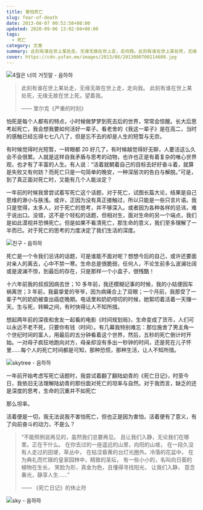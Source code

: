 ```yaml
---
title: 害怕死亡
slug: fear-of-death
date: 2013-08-07 00:52:58+08:00
updated: 2020-09-06 13:02:04+08:00
tags:
  - 死亡
category: 文章
summary: 此刻有谁在世上某处走，无缘无故在世上走，走向我。此刻有谁在世上某处死，无缘无故在世上死，望着我。
cover: https://cdn.yufan.me/images/2013/08/2013080700214600.jpg
---
```


![4월은 너의 거짓말 - 음하하](https://cdn.yufan.me/images/2013/08/2013080700242200.jpg)

<MusicPlayer id={411259267} />

> 此刻有谁在世上某处走，无缘无故在世上走，走向我。
> 此刻有谁在世上某处死，无缘无故在世上死，望着我。
>
> —— 里尔克《严重的时刻》

怕死是每个人都有的特点，小时候做梦梦到死去后的世界，常常会惊醒。长大后思考起死亡，我会想我要如何活好一辈子。看老舍的《我这一辈子》是在高二，当时的感触已经忘得七七八八了，但是忘不去的却是人生的短暂与无奈。

有时候觉得时光短暂，一转眼都 20 好几了，有时候越觉得好无聊，人要活这么久会不会很累。人就是这样自我矛盾与思考的动物，也许也正是有着复杂的唯心世界观，也才有了丰富的人生。有人说：“活着就朝着自己的目标去好好奋斗着，就算是失败又有何妨？而死亡只是一句简单的晚安，一种深层次的告白与解脱。”可是，到了真正面对死亡时，又能有几个人能淡定？

一年前的时候我曾尝试着写死亡这个话题，对于死亡，试图长篇大论，结果是自己思维的渺小与肤浅。或许，正因为没有真正接触过，所以只能是一些只言片语。我只是觉得，太多人，对于死亡的思考，并不够深入。或者因为各种各样的忌讳，难于说出口。没错，这不是个轻松的话题，但相对生，面对生命的另一个端点，我们是如此漠视并恐惧死亡。但是如果不看清死亡，那生命的意义，我们至多理解了一半而已。对于死亡的思考的力度决定了我们生活的深度。

![친구 - 음하하](https://cdn.yufan.me/images/2013/08/2013080700290300.jpg)

死亡是一个令我们忌讳的话题，可是谁能不面对呢？想想今后的自己，或许还要面对亲人的离去，心中不禁一寒。生命总是很脆弱，任何人，不论生前多么波澜壮阔或是波澜不惊，到最后的存在，只是那样一个小盒子，很残酷！

十六年前我的叔叔因病去世；10 多年前，我还模糊记事的时候，我的小姑便因车祸离世；3 年前，我最挚爱的爷爷，因为病痛合上了双眼；一个月前，我那受了一辈子气的奶奶被查出癌症晚期。电话里和奶奶唠叨的时候，她絮叨着活着一天赚一天。生与死，转瞬之间，有时快得让人不知所措。

想起两年前的深夜和舍友一起看的电影《时间规划局》，生命变成了货币，人们可以永远不老不死，只要你有钱（时间）。有几幕我特别难忘：那位施舍了男主角一个世纪时间的富人，用最后的五分钟看着这个世界，然后，五秒的死亡倒计时开始。一对母子疯狂地跑向对方，母亲却没有多出一秒钟的时间，还是死在儿子怀里……每个人的死亡时间都是可知，那种恐慌，那种生活，让人不知所措。

![skytree - 음하하](https://cdn.yufan.me/images/2013/08/2013080700290500.jpg)

一年前开始考虑写死亡话题时，我尝试着翻了翻陆幼青的《死亡日记》，时至今日，我依旧无法理解陆幼青的那份面对死亡的坦率与自然。对于我而言，缺乏的还是深度的思考，生命的沉重并不如死亡

那么坦率。

活着便是一切，我无法说我不害怕死亡，但也正是因为害怕，活着便有了意义，有了向前奋斗的动力，不是么？

> “不能照例说再见的，虽然我们总要再见。
> 且让我们入静，无论我们在哪里。正在干什么。
> 在你去过的一座遥远的山里，向阳的山坡，
> 在一段久没有人走过的田埂，草丛中，
> 在枯涩昏黄的台灯光圈外。冷落的花盆中，
> 在为典礼而忙碌的皇家园林中，精致的圣坛，
> 有一些小小的，名叫向日葵的植物在生长，
> 笑脸为形，真金为色，且懂得寻找阳光，
> 让我们入静，
> 意念春光，静享人生……”
>
> —— 《死亡日记》的休止符

![sky - 음하하](https://cdn.yufan.me/images/2013/08/2013080700290700.jpg)
